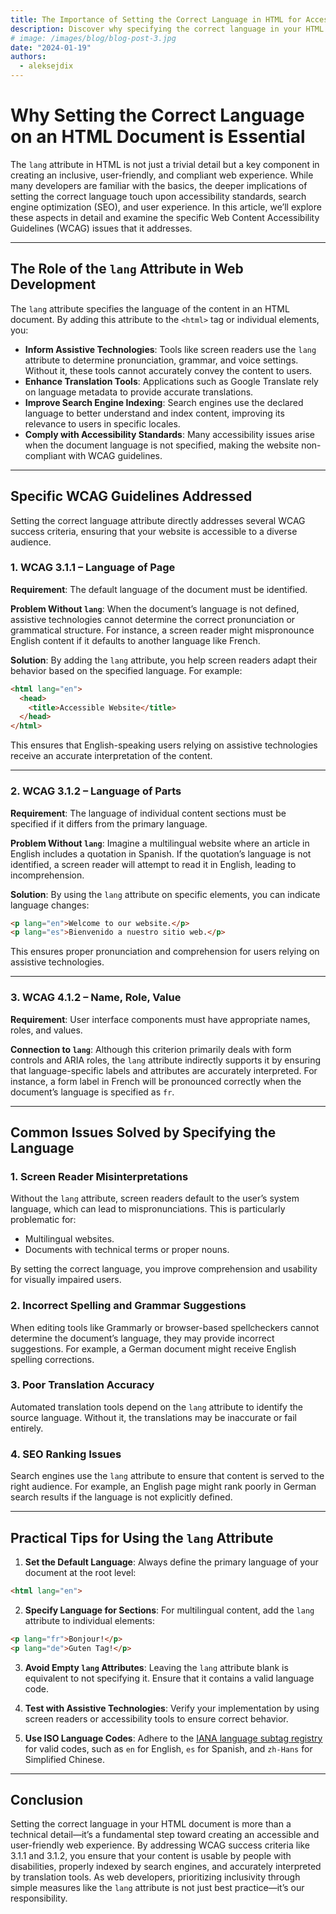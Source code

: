 ```yaml
---
title: The Importance of Setting the Correct Language in HTML for Accessibility and SEO
description: Discover why specifying the correct language in your HTML documents is essential for accessibility, user experience, and SEO. This article dives deep into the role of the lang attribute, its impact on WCAG compliance, and practical tips to ensure inclusivity and optimal performance for your website.
# image: /images/blog/blog-post-3.jpg
date: "2024-01-19"
authors:
  - aleksejdix
---
```




# Why Setting the Correct Language on an HTML Document is Essential

The `lang` attribute in HTML is not just a trivial detail but a key component in creating an inclusive, user-friendly, and compliant web experience. While many developers are familiar with the basics, the deeper implications of setting the correct language touch upon accessibility standards, search engine optimization (SEO), and user experience. In this article, we’ll explore these aspects in detail and examine the specific Web Content Accessibility Guidelines (WCAG) issues that it addresses.

---

## The Role of the `lang` Attribute in Web Development

The `lang` attribute specifies the language of the content in an HTML document. By adding this attribute to the `<html>` tag or individual elements, you:

- **Inform Assistive Technologies**: Tools like screen readers use the `lang` attribute to determine pronunciation, grammar, and voice settings. Without it, these tools cannot accurately convey the content to users.
- **Enhance Translation Tools**: Applications such as Google Translate rely on language metadata to provide accurate translations.
- **Improve Search Engine Indexing**: Search engines use the declared language to better understand and index content, improving its relevance to users in specific locales.
- **Comply with Accessibility Standards**: Many accessibility issues arise when the document language is not specified, making the website non-compliant with WCAG guidelines.

---

## Specific WCAG Guidelines Addressed

Setting the correct language attribute directly addresses several WCAG success criteria, ensuring that your website is accessible to a diverse audience.

### 1. **WCAG 3.1.1 – Language of Page**

**Requirement**: The default language of the document must be identified.

**Problem Without `lang`**:
When the document’s language is not defined, assistive technologies cannot determine the correct pronunciation or grammatical structure. For instance, a screen reader might mispronounce English content if it defaults to another language like French.

**Solution**:
By adding the `lang` attribute, you help screen readers adapt their behavior based on the specified language. For example:

```html
<html lang="en">
  <head>
    <title>Accessible Website</title>
  </head>
</html>
```

This ensures that English-speaking users relying on assistive technologies receive an accurate interpretation of the content.

---

### 2. **WCAG 3.1.2 – Language of Parts**

**Requirement**: The language of individual content sections must be specified if it differs from the primary language.

**Problem Without `lang`**:
Imagine a multilingual website where an article in English includes a quotation in Spanish. If the quotation’s language is not identified, a screen reader will attempt to read it in English, leading to incomprehension.

**Solution**:
By using the `lang` attribute on specific elements, you can indicate language changes:

```html
<p lang="en">Welcome to our website.</p>
<p lang="es">Bienvenido a nuestro sitio web.</p>
```

This ensures proper pronunciation and comprehension for users relying on assistive technologies.

---

### 3. **WCAG 4.1.2 – Name, Role, Value**

**Requirement**: User interface components must have appropriate names, roles, and values.

**Connection to `lang`**:
Although this criterion primarily deals with form controls and ARIA roles, the `lang` attribute indirectly supports it by ensuring that language-specific labels and attributes are accurately interpreted. For instance, a form label in French will be pronounced correctly when the document’s language is specified as `fr`.

---

## Common Issues Solved by Specifying the Language

### 1. **Screen Reader Misinterpretations**
Without the `lang` attribute, screen readers default to the user’s system language, which can lead to mispronunciations. This is particularly problematic for:
- Multilingual websites.
- Documents with technical terms or proper nouns.

By setting the correct language, you improve comprehension and usability for visually impaired users.

### 2. **Incorrect Spelling and Grammar Suggestions**
When editing tools like Grammarly or browser-based spellcheckers cannot determine the document’s language, they may provide incorrect suggestions. For example, a German document might receive English spelling corrections.

### 3. **Poor Translation Accuracy**
Automated translation tools depend on the `lang` attribute to identify the source language. Without it, the translations may be inaccurate or fail entirely.

### 4. **SEO Ranking Issues**
Search engines use the `lang` attribute to ensure that content is served to the right audience. For example, an English page might rank poorly in German search results if the language is not explicitly defined.

---

## Practical Tips for Using the `lang` Attribute

1. **Set the Default Language**:
Always define the primary language of your document at the root level:

```html
<html lang="en">
```

2. **Specify Language for Sections**:
For multilingual content, add the `lang` attribute to individual elements:

```html
<p lang="fr">Bonjour!</p>
<p lang="de">Guten Tag!</p>
```

3. **Avoid Empty `lang` Attributes**:
Leaving the `lang` attribute blank is equivalent to not specifying it. Ensure that it contains a valid language code.

4. **Test with Assistive Technologies**:
Verify your implementation by using screen readers or accessibility tools to ensure correct behavior.

5. **Use ISO Language Codes**:
Adhere to the [IANA language subtag registry](https://www.iana.org/assignments/language-subtag-registry/language-subtag-registry) for valid codes, such as `en` for English, `es` for Spanish, and `zh-Hans` for Simplified Chinese.

---

## Conclusion

Setting the correct language in your HTML document is more than a technical detail—it’s a fundamental step toward creating an accessible and user-friendly web experience. By addressing WCAG success criteria like 3.1.1 and 3.1.2, you ensure that your content is usable by people with disabilities, properly indexed by search engines, and accurately interpreted by translation tools. As web developers, prioritizing inclusivity through simple measures like the `lang` attribute is not just best practice—it’s our responsibility.
